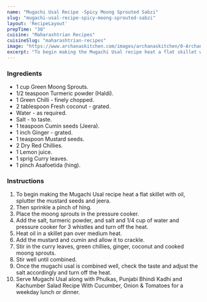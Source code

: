 ---
name: "Mugachi Usal Recipe -Spicy Moong Sprouted Sabzi"
slug: "mugachi-usal-recipe-spicy-moong-sprouted-sabzi"
layout: 'RecipeLayout'
prepTime: "30"
cuisine: "Maharashtrian Recipes"
cuisineSlug: "maharashtrian-recipes"
image: "https://www.archanaskitchen.com/images/archanaskitchen/0-Archanas-Kitchen-Recipes/2017/1-aug/Mugachi_Usal_Bhaaji_Recipe_Maharashtrian_Sprouts_Sabzi_-4.jpg"
excerpt: "To begin making the Mugachi Usal recipe heat a flat skillet with oil, splutter the mustard seeds and jeera"
---

### Ingredients

- 1 cup Green Moong Sprouts.
- 1/2 teaspoon Turmeric powder (Haldi).
- 1 Green Chilli - finely chopped.
- 2 tablespoon Fresh coconut - grated.
- Water - as required.
- Salt - to taste.
- 1 teaspoon Cumin seeds (Jeera).
- 1 inch Ginger - grated.
- 1 teaspoon Mustard seeds.
- 2 Dry Red Chillies.
- 1 Lemon juice.
- 1 sprig Curry leaves.
- 1 pinch Asafoetida (hing).

### Instructions

1. To begin making the Mugachi Usal recipe heat a flat skillet with oil, splutter the mustard seeds and jeera.
1. Then sprinkle a pinch of hing.
1. Place the moong sprouts in the pressure cooker.
1. Add the salt, turmeric powder, and salt and 1/4 cup of water and pressure cooker for 3 whistles and turn off the heat.
1. Heat oil in a skillet pan over medium heat.
1. Add the mustard and cumin and allow it to crackle.
1. Stir in the curry leaves, green chillies, ginger, coconut and cooked moong sprouts.
1. Stir well until combined.
1. Once the mugachi usal is combined well, check the taste and adjust the salt accordingly and turn off the heat.
1. Serve Mugachi Usal along with Phulkas, Punjabi Bhindi Kadhi and  Kachumber Salad Recipe With Cucumber, Onion & Tomatoes for a weekday lunch or dinner.
